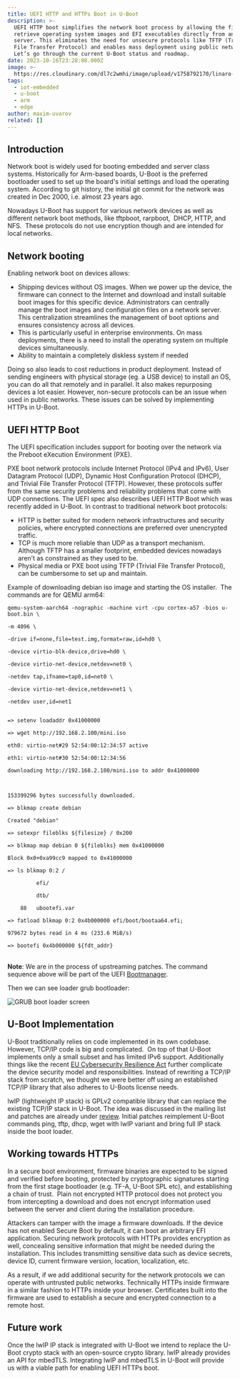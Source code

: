 ```yaml
---
title: UEFI HTTP and HTTPs Boot in U-Boot
description: >-
  UEFI HTTP boot simplifies the network boot process by allowing the firmware to
  retrieve operating system images and EFI executables directly from an HTTP
  server. This eliminates the need for unsecure protocols like TFTP (Trivial
  File Transfer Protocol) and enables mass deployment using public networks. 
  Let’s go through the current U-Boot status and roadmap.
date: 2023-10-16T23:28:08.000Z
image: >-
  https://res.cloudinary.com/dl7c2wmhi/image/upload/v1758792170/linaro-website/images/blog/istock-860653830sm
tags:
  - iot-embedded
  - u-boot
  - arm
  - edge
author: maxim-uvarov
related: []
---
```


## Introduction

Network boot is widely used for booting embedded and server class systems. Historically for Arm-based boards, U-Boot is the preferred bootloader used to set up the board's initial settings and load the operating system. According to git history, the initial git commit for the network was created in Dec 2000, i.e. almost 23 years ago.

Nowadays U-Boot has support for various network devices as well as different network boot methods, like tftpboot, rarpboot,  DHCP, HTTP, and NFS.  These protocols do not use encryption though and are intended for local networks.

## Network booting

Enabling network boot on devices allows:

* Shipping devices without OS images. When we power up the device, the firmware can connect to the Internet and download and install suitable boot images for this specific device. Administrators can centrally manage the boot images and configuration files on a network server. This centralization streamlines the management of boot options and ensures consistency across all devices.
* This is particularly useful in enterprise environments. On mass deployments, there is a need to install the operating system on multiple devices simultaneously.
* Ability to maintain a completely diskless system if needed

Doing so also leads to cost reductions in product deployment. Instead of sending engineers with physical storage (eg. a USB device) to install an OS, you can do all that remotely and in parallel. It also makes repurposing devices a lot easier. However, non-secure protocols can be an issue when used in public networks. These issues can be solved by implementing HTTPs in U-Boot.

## UEFI HTTP Boot

The UEFI specification includes support for booting over the network via the Preboot eXecution Environment (PXE).

PXE boot network protocols include Internet Protocol (IPv4 and IPv6), User Datagram Protocol (UDP), Dynamic Host Configuration Protocol (DHCP), and Trivial File Transfer Protocol (TFTP). However, these protocols suffer from the same security problems and reliability problems that come with UDP connections. The UEFI spec also describes UEFI HTTP Boot which was recently added in U-Boot. In contrast to traditional network boot protocols:

* HTTP is better suited for modern network infrastructures and security policies, where encrypted connections are preferred over unencrypted traffic.
* TCP is much more reliable than UDP as a transport mechanism.  Although TFTP has a smaller footprint, embedded devices nowadays aren’t as constrained as they used to be.
* Physical media or PXE boot using TFTP (Trivial File Transfer Protocol), can be cumbersome to set up and maintain.

Example of downloading debian iso image and starting the OS installer.  The commands are for QEMU arm64:

```
qemu-system-aarch64 -nographic -machine virt -cpu cortex-a57 -bios u-boot.bin \

-m 4096 \

-drive if=none,file=test.img,format=raw,id=hd0 \

-device virtio-blk-device,drive=hd0 \

-device virtio-net-device,netdev=net0 \

-netdev tap,ifname=tap0,id=net0 \

-device virtio-net-device,netdev=net1 \

-netdev user,id=net1


=> setenv loadaddr 0x41000000

=> wget http://192.168.2.100/mini.iso

eth0: virtio-net#29 52:54:00:12:34:57 active

eth1: virtio-net#30 52:54:00:12:34:56

downloading http://192.168.2.100/mini.iso to addr 0x41000000



153399296 bytes successfully downloaded.

=> blkmap create debian

Created "debian"

=> setexpr fileblks ${filesize} / 0x200

=> blkmap map debian 0 ${fileblks} mem 0x41000000

Block 0x0+0xa99cc9 mapped to 0x41000000

=> ls blkmap 0:2 /

         efi/

         dtb/

    88   ubootefi.var

=> fatload blkmap 0:2 0x4b000000 efi/boot/bootaa64.efi;

979672 bytes read in 4 ms (233.6 MiB/s)

=> bootefi 0x4b000000 ${fdt_addr}
```

\
**Note**: We are in the process of upstreaming patches. The command sequence above will be part of the UEFI [Bootmanager](https://lore.kernel.org/u-boot/20230922071119.1439482-1-masahisa.kojima@linaro.org/).

Then we can see loader grub bootloader:

![GRUB boot loader screen](/linaro-website/images/blog/gnu-grub-version-2.12~rc1-7)

## U-Boot Implementation

U-Boot traditionally relies on code implemented in its own codebase. However, TCP/IP code is big and complicated.  On top of that U-Boot implements only a small subset and has limited IPv6 support. Additionally things like the recent [EU Cybersecurity Resilience Act](https://digital-strategy.ec.europa.eu/en/policies/cybersecurity-act) further complicate the device security model and responsibilities. Instead of rewriting a TCP/IP stack from scratch, we thought we were better off using an established TCP/IP library that also adheres to U-Boots license needs.

lwIP (lightweight IP stack) is GPLv2 compatible library that can replace the existing TCP/IP stack in U-Boot. The idea was discussed in the mailing list and patches are already under [review](https://lore.kernel.org/u-boot/20230926094124.7024-1-maxim.uvarov@linaro.org/). Initial patches reimplement U-Boot commands ping, tftp, dhcp, wget with lwIP variant and bring full IP stack inside the boot loader.

## Working towards HTTPs

In a secure boot environment, firmware binaries are expected to be signed and verified before booting, protected by cryptographic signatures starting from the first stage bootloader (e.g. TF-A, U-Boot SPL etc), and establishing a chain of trust.  Plain not encrypted HTTP protocol does not protect you from intercepting a download and does not encrypt information used between the server and client during the installation procedure.

Attackers can tamper with the image a firmware downloads. If the device has not enabled Secure Boot by default, it can boot an arbitrary EFI application. Securing network protocols with HTTPs provides encryption as well, concealing sensitive information that might be needed during the installation. This includes transmitting sensitive data such as device secrets, device ID, current firmware version, location, localization, etc.

As a result, if we add additional security for the network protocols we can operate with untrusted public networks. Technically HTTPs inside firmware in a similar fashion to HTTPs inside your browser. Certificates built into the firmware are used to establish a secure and encrypted connection to a remote host.

## Future work

Once the lwIP IP stack is integrated with U-Boot we intend to replace the U-Boot crypto stack with an open-source crypto library. lwIP already provides an API for mbedTLS. Integrating lwIP and mbedTLS in U-Boot will provide us with a viable path for enabling UEFI HTTPs boot.

